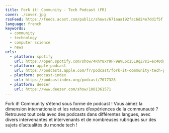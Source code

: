 ```yaml
---
title: Fork it! Community - Tech Podcast (FR)
cover: ./cover.jpg
rssFeed: https://feeds.acast.com/public/shows/671aaa192fac6d24e7dd1f5f
language: french
keywords:
  - community
  - technology
  - computer science
  - news
urls:
  - platform: spotify
    url: https://open.spotify.com/show/4RnY8xY9FF9WVL6x15L9qZ?si=ec40ddf72d5e404a
  - platform: apple-podcast
    url: https://podcasts.apple.com/fr/podcast/fork-it-community-tech-podcast-fr/id1776912422
  - platform: podcast-index
    url: https://podcastindex.org/podcast/7077328
  - platform: deezer
    url: https://www.deezer.com/show/1001361571
---
```


Fork it! Community s’étend sous forme de podcast ! Vous aimez la dimension
internationale et les retours d’expériences de la communauté ? Retrouvez tout
cela avec des podcasts dans différentes langues, avec divers intervenantes et
intervenants et de nombreuses rubriques sur des sujets d’actualités du monde
tech !